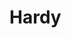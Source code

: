 
# Hardy

<ProjectDetails
  region="Crownlands"
  house="House Hardy"
  type="Keep"
  status="Not Started"
  warp="/warp hardy"
  projectLead=""
  dateStarted="Invalid Date"
  dateCompleted="Invalid Date"
/>

